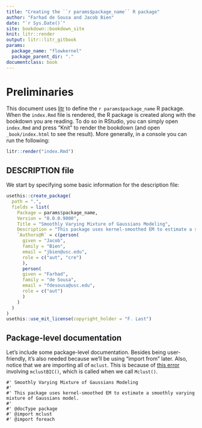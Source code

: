 ```yaml
---
title: "Creating the ``r params$package_name`` R package"
author: "Farhad de Sousa and Jacob Bien"
date: "`r Sys.Date()`"
site: bookdown::bookdown_site
knit: litr::render
output: litr::litr_gitbook
params:
  package_name: "flowkernel"
  package_parent_dir: "."
documentclass: book
---
```


# Preliminaries

This document uses [litr](https://jacobbien.github.io/litr-project/) to define the ``r params$package_name`` R package.  When the `index.Rmd` file is rendered, the R package is created along with the bookdown you are reading.  To do so in RStudio, you can simply open  `index.Rmd` and press "Knit" to render the bookdown (and open `_book/index.html` to see the result).  More generally, in a console you can run the following:

```r
litr::render("index.Rmd")
```

## DESCRIPTION file

We start by specifying some basic information for the description file:

```r
usethis::create_package(
  path = ".",
  fields = list(
    Package = params$package_name,
    Version = "0.0.0.9000",
    Title = "Smoothly Varying Mixture of Gaussians Modeling",
    Description = "This package uses kernel-smoothed EM to estimate a smoothly varying mixture of Gaussians model.",
    `Authors@R` = c(person(
      given = "Jacob",
      family = "Bien",
      email = "jbien@usc.edu",
      role = c("aut", "cre")
      ),
      person(
      given = "Farhad",
      family = "de Sousa",
      email = "fdesousa@usc.edu",
      role = c("aut")
      )
    )
  )
)
usethis::use_mit_license(copyright_holder = "F. Last")
```

## Package-level documentation

Let's include some package-level documentation. Besides being user-friendly, it's also needed because we'll be using "import from" later.  Also, notice that we are importing all of `mclust`.  This is because of [this error](https://stackoverflow.com/questions/46676598/use-a-function-in-an-r-package-that-depends-on-another-different-function) involving `mclustBIC()`, which is called when we call `Mclust()`.

```package_doc
#' Smoothly Varying Mixture of Gaussians Modeling
#'
#' This package uses kernel-smoothed EM to estimate a smoothly varying mixture of Gaussians model.
#' 
#' @docType package
#' @import mclust
#' @import foreach
```

